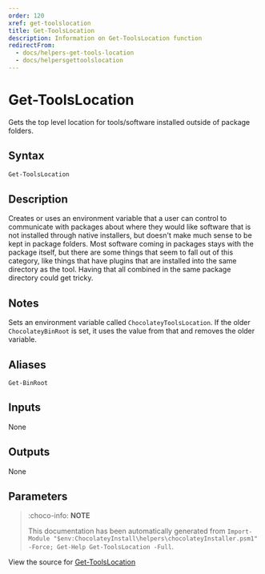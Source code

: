 ---
order: 120
xref: get-toolslocation
title: Get-ToolsLocation
description: Information on Get-ToolsLocation function
redirectFrom:
  - docs/helpers-get-tools-location
  - docs/helpersgettoolslocation
---

# Get-ToolsLocation

<!-- This documentation is automatically generated from https://github.com/chocolatey/choco/blob/master/src/chocolatey.resources/helpers/functions/Get-ToolsLocation.ps1 using https://github.com/chocolatey/choco/blob/master/GenerateDocs.ps1. Contributions are welcome at the original location(s). -->

Gets the top level location for tools/software installed outside of
package folders.

## Syntax

~~~powershell
Get-ToolsLocation
~~~

## Description

Creates or uses an environment variable that a user can control to
communicate with packages about where they would like software that is
not installed through native installers, but doesn't make much sense
to be kept in package folders. Most software coming in packages stays
with the package itself, but there are some things that seem to fall
out of this category, like things that have plugins that are installed
into the same directory as the tool. Having that all combined in the
same package directory could get tricky.

## Notes

Sets an environment variable called `ChocolateyToolsLocation`. If the
older `ChocolateyBinRoot` is set, it uses the value from that and
removes the older variable.

## Aliases

`Get-BinRoot`


## Inputs

None

## Outputs

None

## Parameters
 



<Xref title="Function Reference" value="powershell-reference" />

> :choco-info: **NOTE**
>
> This documentation has been automatically generated from `Import-Module "$env:ChocolateyInstall\helpers\chocolateyInstaller.psm1" -Force; Get-Help Get-ToolsLocation -Full`.

View the source for [Get-ToolsLocation](https://github.com/chocolatey/choco/blob/master/src/chocolatey.resources/helpers/functions/Get-ToolsLocation.ps1)
